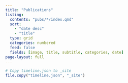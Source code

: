```yaml
---
title: "Publications"
listing:
  contents: "pubs/*/index.qmd"
  sort:
    - "date desc"
    - "title"
  type: grid
  categories: numbered
  feed: false
  fields: [image, title, subtitle, categories, date]
page-layout: full
---
```


```r
# Copy timeline.json to _site
file.copy("timeline.json", "_site")
```

<head>
    <link rel="stylesheet" href="https://unpkg.com/d3-milestones/build/d3-milestones.css">
    <script src="https://unpkg.com/d3-milestones/build/d3-milestones.min.js"></script>
</head>
  
<body>
    <div id="timeline"></div>
    
    <script>
        // Load data from JSON file
        fetch('timeline.json')
            .then(response => response.json())
            .then(data => {
                // Process the loaded data
                renderMilestones(data);
            });
        
        function renderMilestones(data) {
            milestones('#timeline')
                .mapping({
                    'timestamp': 'year',
                    'text': 'lab',
                    'url': 'url',
                    'textStyle': 'style'
                })
                .parseTime('%Y')
                .aggregateBy('year')
                .render(data);
        }
    </script>
</body>

